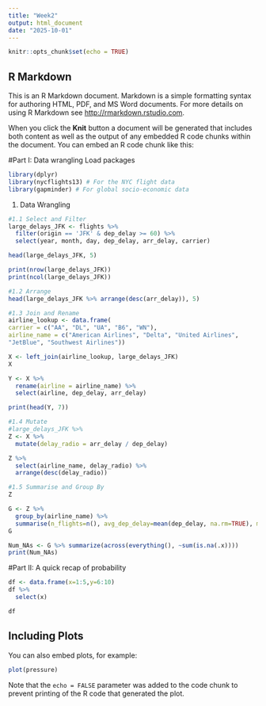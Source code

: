 ```yaml
---
title: "Week2"
output: html_document
date: "2025-10-01"
---
```


```r
knitr::opts_chunk$set(echo = TRUE)
```

## R Markdown

This is an R Markdown document. Markdown is a simple formatting syntax for authoring HTML, PDF, and MS Word documents. For more details on using R Markdown see <http://rmarkdown.rstudio.com>.

When you click the **Knit** button a document will be generated that includes both content as well as the output of any embedded R code chunks within the document. You can embed an R code chunk like this:

#Part I: Data wrangling
Load packages

```r
library(dplyr)
library(nycflights13) # For the NYC flight data
library(gapminder) # For global socio-economic data
```

1. Data Wrangling
```r
#1.1 Select and Filter
large_delays_JFK <- flights %>%
  filter(origin == 'JFK' & dep_delay >= 60) %>%
  select(year, month, day, dep_delay, arr_delay, carrier)

head(large_delays_JFK, 5)

print(nrow(large_delays_JFK))
print(ncol(large_delays_JFK))
```
```r
#1.2 Arrange
head(large_delays_JFK %>% arrange(desc(arr_delay)), 5)
```
```r
#1.3 Join and Rename
airline_lookup <- data.frame(
carrier = c("AA", "DL", "UA", "B6", "WN"),
airline_name = c("American Airlines", "Delta", "United Airlines",
"JetBlue", "Southwest Airlines"))

X <- left_join(airline_lookup, large_delays_JFK)
X

Y <- X %>%
  rename(airline = airline_name) %>%
  select(airline, dep_delay, arr_delay)

print(head(Y, 7))
```
```r
#1.4 Mutate
#large_delays_JFK %>% 
Z <- X %>% 
  mutate(delay_radio = arr_delay / dep_delay)

Z %>% 
  select(airline_name, delay_radio) %>%
  arrange(desc(delay_radio))

```
```r
#1.5 Summarise and Group By
Z

G <- Z %>%
  group_by(airline_name) %>%
  summarise(n_flights=n(), avg_dep_delay=mean(dep_delay, na.rm=TRUE), median_arr_delay=median(arr_delay, na.rm=TRUE), max_delay_ratio=max(delay_radio, na.rm=TRUE))
G

Num_NAs <- G %>% summarize(across(everything(), ~sum(is.na(.x))))
print(Num_NAs)
```
#Part II: A quick recap of probability
```r
df <- data.frame(x=1:5,y=6:10)
df %>%
  select(x)

df

```

## Including Plots

You can also embed plots, for example:

```r
plot(pressure)
```

Note that the `echo = FALSE` parameter was added to the code chunk to prevent printing of the R code that generated the plot.
